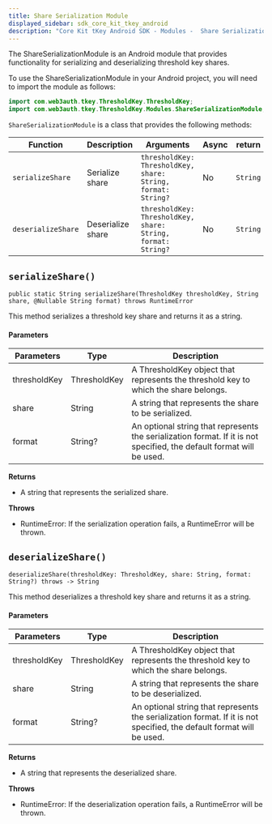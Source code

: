 ```yaml
---
title: Share Serialization Module
displayed_sidebar: sdk_core_kit_tkey_android
description: "Core Kit tKey Android SDK - Modules -  Share Serialization | Documentation - Web3Auth"
---
```


The ShareSerializationModule is an Android module that provides functionality for serializing and
deserializing threshold key shares.

To use the ShareSerializationModule in your Android project, you will need to import the module as
follows:

```java
import com.web3auth.tkey.ThresholdKey.ThresholdKey;
import com.web3auth.tkey.ThresholdKey.Modules.ShareSerializationModule;
```

`ShareSerializationModule` is a class that provides the following methods:

| Function           | Description       | Arguments                                                    | Async | return   |
| ------------------ | ----------------- | ------------------------------------------------------------ | ----- | -------- |
| `serializeShare`   | Serialize share   | `thresholdKey: ThresholdKey, share: String, format: String?` | No    | `String` |
| `deserializeShare` | Deserialize share | `thresholdKey: ThresholdKey, share: String, format: String?` | No    | `String` |

## `serializeShare()`

`public static String serializeShare(ThresholdKey thresholdKey, String share, @Nullable String format) throws RuntimeError`

This method serializes a threshold key share and returns it as a string.

#### Parameters

| Parameters   | Type         | Description                                                                                                           |
| ------------ | ------------ | --------------------------------------------------------------------------------------------------------------------- |
| thresholdKey | ThresholdKey | A ThresholdKey object that represents the threshold key to which the share belongs.                                   |
| share        | String       | A string that represents the share to be serialized.                                                                  |
| format       | String?      | An optional string that represents the serialization format. If it is not specified, the default format will be used. |

**Returns**

- A string that represents the serialized share.

**Throws**

- RuntimeError: If the serialization operation fails, a RuntimeError will be thrown.

## `deserializeShare()`

`deserializeShare(thresholdKey: ThresholdKey, share: String, format: String?) throws -> String`

This method deserializes a threshold key share and returns it as a string.

#### Parameters

| Parameters   | Type         | Description                                                                                                           |
| ------------ | ------------ | --------------------------------------------------------------------------------------------------------------------- |
| thresholdKey | ThresholdKey | A ThresholdKey object that represents the threshold key to which the share belongs.                                   |
| share        | String       | A string that represents the share to be deserialized.                                                                |
| format       | String?      | An optional string that represents the serialization format. If it is not specified, the default format will be used. |

**Returns**

- A string that represents the deserialized share.

**Throws**

- RuntimeError: If the deserialization operation fails, a RuntimeError will be thrown.
